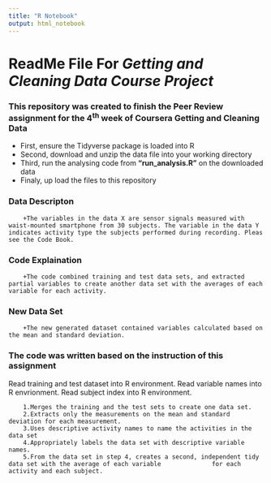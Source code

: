 ```yaml
---
title: "R Notebook"
output: html_notebook
---
```


# ReadMe File For *Getting and Cleaning Data Course Project*


### This repository was created to finish the Peer Review assignment for the 4^th^ week of Coursera Getting and Cleaning Data
+ First, ensure the Tidyverse package is loaded into R
+ Second, download and unzip the data file into your working directory
+ Third, run the analysing code from **"run_analysis.R"** on the downloaded data
+ Finaly, up load the files to this repository 

### Data Descripton
        +The variables in the data X are sensor signals measured with waist-mounted smartphone from 30 subjects. The variable in the data Y indicates activity type the subjects performed during recording. Pleas see the Code Book.
  
### Code Explaination
        +The code combined training and test data sets, and extracted partial variables to create another data set with the averages of each variable for each activity.

### New Data Set
        +The new generated dataset contained variables calculated based on the mean and standard deviation.

### The code was written based on the instruction of this assignment

Read training and test dataset into R environment. Read variable names into R envrionment. Read subject index into R environment.
    
        1.Merges the training and the test sets to create one data set.
        2.Extracts only the measurements on the mean and standard deviation for each measurement. 
        3.Uses descriptive activity names to name the activities in the data set
        4.Appropriately labels the data set with descriptive variable names. 
        5.From the data set in step 4, creates a second, independent tidy data set with the average of each variable              for each activity and each subject.
